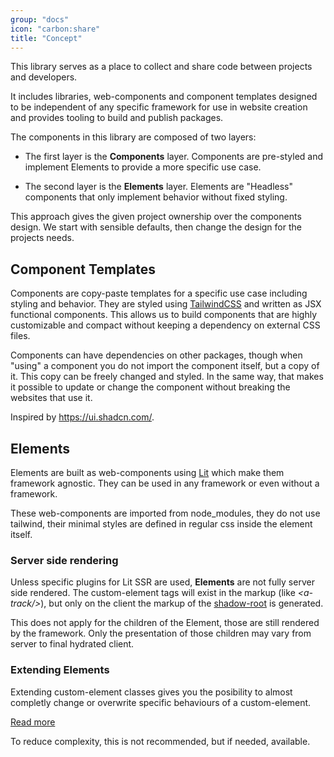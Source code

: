 ```yaml
---
group: "docs"
icon: "carbon:share"
title: "Concept"
---
```


This library serves as a place to collect and share code between projects and developers.

It includes libraries, web-components and component templates designed to be independent of any specific framework for use in website creation and provides tooling to build and publish packages.

The components in this library are composed of two layers:

- The first layer is the **Components** layer. Components are pre-styled and implement Elements to provide a more specific use case.

- The second layer is the **Elements** layer. Elements are "Headless" components that only implement behavior without fixed styling.


This approach gives the given project ownership over the components design. We start with sensible defaults, then change the design for the projects needs.

## Component Templates

Components are copy-paste templates for a specific use case including styling and behavior.
They are styled using [TailwindCSS](https://tailwindcss.com/) and written as JSX functional components. This allows us to build components that are highly customizable and compact without keeping a dependency on external CSS files.

Components can have dependencies on other packages, though when "using" a component you do not import the component itself, but a copy of it. This copy can be freely changed and styled. In the same way, that makes it possible to update or change the component without breaking the websites that use it.

Inspired by https://ui.shadcn.com/.

## Elements

Elements are built as web-components using [Lit](https://lit.dev/docs/) which make them framework agnostic. They can be used in any framework or even without a framework.

These web-components are imported from node_modules, they do not use tailwind, their minimal styles are defined in regular css inside the element itself.

### Server side rendering

Unless specific plugins for Lit SSR are used, **Elements** are not fully server side rendered. The custom-element tags will exist in the markup (like *\<a-track\/\>*), but only on the client the markup of the [shadow-root](https://lit.dev/docs/components/shadow-dom/) is generated.

This does not apply for the children of the Element, those are still rendered by the framework. Only the presentation of those children may vary from server to final hydrated client.

### Extending Elements

Extending custom-element classes gives you the posibility to almost completly change or overwrite specific behaviours of a custom-element.

[Read more](https://lit.dev/docs/composition/mixins/)

To reduce complexity, this is not recommended, but if needed, available.
